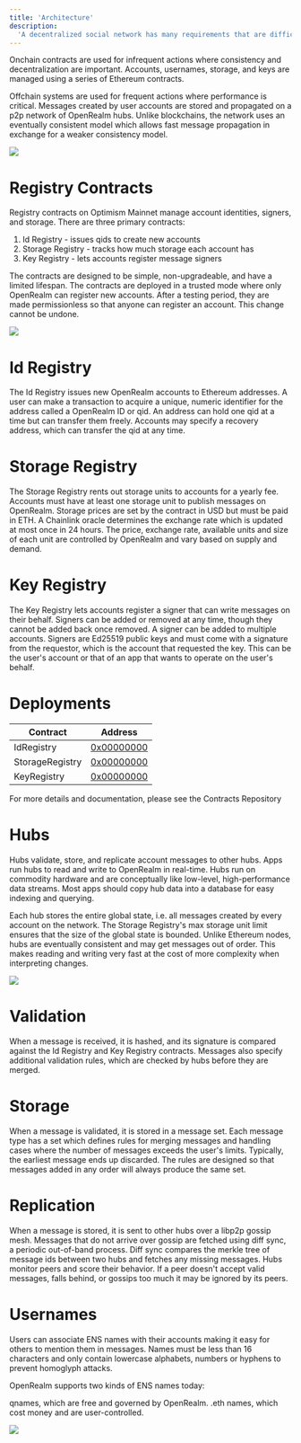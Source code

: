 ```yaml
---
title: 'Architecture'
description:
  'A decentralized social network has many requirements that are difficult to meet in a single system. Users must be able to create, own, and transfer accounts in a decentralized manner. Messages they create must propagate in near real-time and are often issued at high volumes. Meeting these goals is only possible using a hybrid architecture that mixes onchain and offchain systems.'
---
```


Onchain contracts are used for infrequent actions where consistency and decentralization are important. Accounts, usernames, storage, and keys are managed using a series of Ethereum contracts.

Offchain systems are used for frequent actions where performance is critical. Messages created by user accounts are stored and propagated on a p2p network of OpenRealm hubs. Unlike blockchains, the network uses an eventually consistent model which allows fast message propagation in exchange for a weaker consistency model.


![](images/network.png)

# Registry Contracts 

Registry contracts on Optimism Mainnet manage account identities, signers, and storage. There are three primary contracts:

1. Id Registry - issues qids to create new accounts
2. Storage Registry - tracks how much storage each account has
3. Key Registry - lets accounts register message signers

The contracts are designed to be simple, non-upgradeable, and have a limited lifespan. The contracts are deployed in a trusted mode where only OpenRealm can register new accounts. After a testing period, they are made permissionless so that anyone can register an account. This change cannot be undone.

![](/images/registry.png)

# Id Registry

The Id Registry issues new OpenRealm accounts to Ethereum addresses. A user can make a transaction to acquire a unique, numeric identifier for the address called a OpenRealm ID or qid. An address can hold one qid at a time but can transfer them freely. Accounts may specify a recovery address, which can transfer the qid at any time.

# Storage Registry

The Storage Registry rents out storage units to accounts for a yearly fee. Accounts must have at least one storage unit to publish messages on OpenRealm. Storage prices are set by the contract in USD but must be paid in ETH. A Chainlink oracle determines the exchange rate which is updated at most once in 24 hours. The price, exchange rate, available units and size of each unit are controlled by OpenRealm and vary based on supply and demand.

# Key Registry

The Key Registry lets accounts register a signer that can write messages on their behalf. Signers can be added or removed at any time, though they cannot be added back once removed. A signer can be added to multiple accounts. Signers are Ed25519 public keys and must come with a signature from the requestor, which is the account that requested the key. This can be the user's account or that of an app that wants to operate on the user's behalf.

# Deployments 

| Contract                  | Address                                                                                                                          |
| ------------------------- | -------------------------------------------------------------------------------------------------------------------------------- |
| IdRegistry                | [0x00000000](https://optimistic.etherscan.io/address/) |
| StorageRegistry           | [0x00000000](https://optimistic.etherscan.io/address/) |
| KeyRegistry               | [0x00000000](https://optimistic.etherscan.io/address/) |


For more details and documentation, please see the Contracts Repository 

# Hubs

Hubs validate, store, and replicate account messages to other hubs. Apps run hubs to read and write to OpenRealm in real-time. Hubs run on commodity hardware and are conceptually like low-level, high-performance data streams. Most apps should copy hub data into a database for easy indexing and querying.

Each hub stores the entire global state, i.e. all messages created by every account on the network. The Storage Registry's max storage unit limit ensures that the size of the global state is bounded. Unlike Ethereum nodes, hubs are eventually consistent and may get messages out of order. This makes reading and writing very fast at the cost of more complexity when interpreting changes.

![](/images/hub.png)

# Validation

When a message is received, it is hashed, and its signature is compared against the Id Registry and Key Registry contracts. Messages also specify additional validation rules, which are checked by hubs before they are merged.

# Storage

When a message is validated, it is stored in a message set. Each message type has a set which defines rules for merging messages and handling cases where the number of messages exceeds the user's limits. Typically, the earliest message ends up discarded. The rules are designed so that messages added in any order will always produce the same set.

# Replication

When a message is stored, it is sent to other hubs over a libp2p gossip mesh. Messages that do not arrive over gossip are fetched using diff sync, a periodic out-of-band process. Diff sync compares the merkle tree of message ids between two hubs and fetches any missing messages. Hubs monitor peers and score their behavior. If a peer doesn't accept valid messages, falls behind, or gossips too much it may be ignored by its peers.

# Usernames 

Users can associate ENS names with their accounts making it easy for others to mention them in messages. Names must be less than 16 characters and only contain lowercase alphabets, numbers or hyphens to prevent homoglyph attacks.

OpenRealm supports two kinds of ENS names today:

qnames, which are free and governed by OpenRealm.
.eth names, which cost money and are user-controlled.

![](/images/qname.png)
